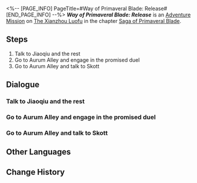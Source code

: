 <%-- [PAGE_INFO]
PageTitle=#Way of Primaveral Blade: Release#
[END_PAGE_INFO] --%>
{{Stub|Dialogue.}}
{{Mission Infobox
|id            = 8024113
|title         = 
|image         = Mission Way of Primaveral Blade Release.png{{subst:void|<!--$UPLOAD:<<SpriteOutput/Chronicle/8024113.png>-<Mission Way of Primaveral Blade Release.png>-<Fate's Atlas Images>>-->}}
|type          = Adventure
|event_name    = 
|chapter       = Saga of Primaveral Blade
|requirements  = {{subst:void|<!--Unknown: {"Type":"Manual"}-->}}
|summary       = March 7th's swordplay improves significantly thanks to Jiaoqiu's help... Jiaoqiu's offering of potent Yaoqing medicines reduced Skott's capacities significantly in the final duel.<br />That was indeed an underhanded tactic. Hopefully, that didn't leave Skott with too much trauma.
|characters    = Trailblazer
|startLocation = [[The Xianzhou Luofu]] - [[Central Starskiff Haven]]
|world         = The Xianzhou Luofu
|area          = Central Starskiff Haven
|prev          = 
|next          = 
|rewards       = Stellar Jade*10; Lost Crystal*2; Credit*20,000
}}
'''''Way of Primaveral Blade: Release''''' is an [[Adventure Mission]] on [[The Xianzhou Luofu]] in the chapter [[Saga of Primaveral Blade]].

==Steps==
# Talk to Jiaoqiu and the rest
# Go to Aurum Alley and engage in the promised duel
# Go to Aurum Alley and talk to Skott

<!--
==Gameplay Notes==

--><!--
==Trial Character==

-->
==Dialogue==
{{Stub Dialogue}}

===Talk to Jiaoqiu and the rest===
{{Mission Description|type=adventure|location=Central Starskiff Haven|Great minds think alike. A duel victory is no longer March 7th's and your goal after all the swordplay training and adventure in the last fifteen days.<br />You've both experienced numerous "wanderlust escapades" with Jiaoqiu during this period. It could be a good idea to ask Jiaoqiu for some advice.}}
{{Dialogue Start}}
:{{tx}}
{{Dialogue End}}

===Go to Aurum Alley and engage in the promised duel===
{{Mission Description|type=adventure|location=Aurum Alley|update|According to Jiaoqiu's "despicable" plan, all you need to do is show up to the duel with Skott. With the laxatives, you're sure to serve him a gushing defeat.<br />Oh boy, Jiaoqiu sure is despicable. Well, the die is cast. Time to go to Aurum Alley.}}
{{Dialogue Start}}
:{{tx}}
{{Dialogue End}}

===Go to Aurum Alley and talk to Skott===
{{Mission Description|type=adventure|location=Aurum Alley|update|According to Jiaoqiu's "despicable" plan, all you need to do is show up to the duel with Skott. With the laxatives, you're sure to serve him a gushing defeat.<br />Seeing Skott slumped to the ground, you're not sure to feel happy or ashamed. You'll get to chat, at least.}}
{{Dialogue Start}}
:{{tx}}
{{Dialogue End}}

==Other Languages==
{{Other Languages
|en   = Way of Primaveral Blade: Release
|zhs  = 初花剑客行•泄火
|zht  = 初花劍客行•洩火
|ja   = 花咲く剣客行・瀉火
|ko   = 초화검객행•화기 제거
|es   = El florecer de una espadachina: Desfogue
|fr   = Voie de la première lame&nbsp;: Libération
|ru   = Путь становления мастера: Пламя
|th   = วิถีนักดาบบุปผาแรกแย้ม: ปลดปล่อย
|vi   = Sơ Hoa Kiếm Khách Hành - Bộc Phát
|de   = Reise der erblühenden Klinge: Feuerstrom
|id   = Bunga Pertama Jalan Pedang: Pelepasan
|pt   = Caminho da Lâmina Primaveril: Liberação
}}

==Change History==
{{Change History|2.4}}
